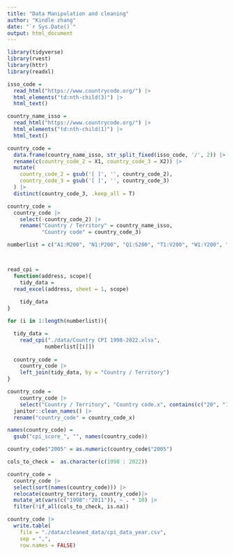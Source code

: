 ```yaml
---
title: "Data Manipulation and cleaning"
author: "Kindle zhang"
date: "`r Sys.Date()`"
output: html_document
---
```


```r
library(tidyverse)
library(rvest)
library(httr)
library(readxl)
```

```r
isso_code =
  read_html("https://www.countrycode.org/") |>
  html_elements("td:nth-child(3)") |>
  html_text()

country_name_isso =
  read_html("https://www.countrycode.org/") |>
  html_elements("td:nth-child(1)") |>
  html_text()

country_code = 
  data.frame(country_name_isso, str_split_fixed(isso_code, '/', 2)) |>
  rename(c(country_code_2 = X1, country_code_3 = X2)) |>
  mutate(
    country_code_2 = gsub('[ ]', '', country_code_2),
    country_code_3 = gsub('[ ]', '', country_code_3)
  ) |>
  distinct(country_code_3, .keep_all = T)
```

```r
country_code = 
  country_code |> 
    select(-country_code_2) |>
    rename("Country / Territory" = country_name_isso,
           "Country code" = country_code_3)
```

```r

numberlist = c("A1:M200", "N1:P200", "Q1:S200", "T1:V200", "W1:Y200", "Z1:AB200", "AC1:AE200", "AF1:AH200", "AI1:AK200", "AL1:AN200", "AO1:AQ200", "AR1:AT200", "AU1:AW200", "AX1:AZ200", "BA1:BC200")



read_cpi = 
  function(address, scope){
    tidy_data = 
  read_excel(address, sheet = 1, scope)
    
    tidy_data
}
```



```r
for (i in 1:length(numberlist)){

  tidy_data = 
    read_cpi("./data/Country CPI 1998-2022.xlsx",
            numberlist[[i]]) 
  
  country_code = 
    country_code |> 
    left_join(tidy_data, by = "Country / Territory")
}
```

```r
country_code = 
    country_code |>
    select("Country / Territory", "Country code.x", contains(c("20", "19"))) |> 
  janitor::clean_names() |> 
  rename("country_code" = country_code_x)

names(country_code) = 
  gsub("cpi_score_", "", names(country_code))

country_code$"2005" = as.numeric(country_code$"2005")

cols_to_check =  as.character(c(1998 : 2022))

country_code =
  country_code |> 
  select(sort(names(country_code))) |> 
  relocate(country_territory, country_code)|> 
  mutate_at(vars(c("1998":"2011")), ~ . * 10) |> 
  filter(!if_all(cols_to_check, is.na))
```

```r
country_code |> 
  write.table(
    file = "./data/cleaned_data/cpi_data_year.csv",
    sep = ",", 
    row.names = FALSE)
```

